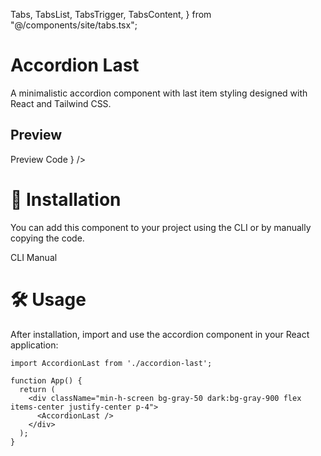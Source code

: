   Tabs,
  TabsList,
  TabsTrigger,
  TabsContent,
} from "@/components/site/tabs.tsx";

<AI dir="left"/>

# Accordion Last
A minimalistic accordion component with last item styling designed with React and Tailwind CSS.

## Preview


<Tabs defaultValue="preview" className="">
  <TabsList>
    <TabsTrigger value="preview">Preview</TabsTrigger>
    <TabsTrigger value="code">Code</TabsTrigger>
  </TabsList>
  <TabsContent value="preview">
    <ComponentRenderer component={<AccordionLast />} />
  </TabsContent>
  <TabsContent value="code">
    <CodeBlock filePath="src/app/docs/accordion-last/accordion-last.tsx" />
  </TabsContent>
</Tabs>

# 🚀 Installation
You can add this component to your project using the CLI or by manually copying the code.

<Tabs defaultValue="cli" className="">
  <TabsList>
    <TabsTrigger value="cli">CLI</TabsTrigger>
    <TabsTrigger value="manual">Manual</TabsTrigger>
  </TabsList>
  <TabsContent value="cli">
    <Cli command={`add accordion-last.json`} />
  </TabsContent>

  <TabsContent value="manual">
    <CodeBlock filePath="src/app/docs/accordion-last/accordion-last.tsx" />
  </TabsContent>
</Tabs>

# 🛠️ Usage

After installation, import and use the accordion component in your React application:

```tsx
import AccordionLast from './accordion-last';

function App() {
  return (
    <div className="min-h-screen bg-gray-50 dark:bg-gray-900 flex items-center justify-center p-4">
      <AccordionLast />
    </div>
  );
}
```